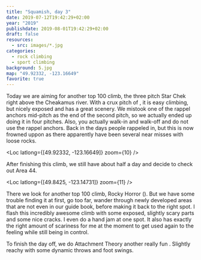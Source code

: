 ```yaml
---
title: "Squamish, day 3"
date: 2019-07-12T19:42:29+02:00
year: "2019"
publishdate: 2019-08-01T19:42:29+02:00
draft: false
resources:
  - src: images/*.jpg
categories:
  - rock climbing
  - sport climbing
background: 5.jpg
map: "49.92332, -123.16649"
favorite: true
---
```


Today we are aiming for another top 100 climb, the three pitch Star Chek right
above the Cheakamus river. With a crux pitch of <Grade system="YDS" value="5.9" />, it is easy climbing, but
nicely exposed and has a great scenery. We mistook one of the rappel anchors
mid-pitch as the end of the second pitch, so we actually ended up doing it in
four pitches. Also, you actually walk-in and walk-off and do not use the rappel
anchors. Back in the days people rappeled in, but this is now frowned uppon as
there apparently have been several near misses with loose rocks.

<Loc latlong={[49.92332, -123.16649]} zoom={10} />

<Rimg
  src="1.jpg"
  caption="Gearing up with minimal gear (not much you need for mere three pitches) and the ropes tied to backpacks for the 15 minute hike in."
/>

<Rimg src="2.jpg" alt="Hike in" />

<Gallery>
  <Rimg src="3.jpg" alt="Hike in" />
  <Rimg src="4.jpg" alt="Hike in" />
</Gallery>

<Rimg src="5.jpg" caption="Two other climbers starting the route ahead of us" />

<Gallery>
  <Rimg src="6.jpg" alt="First pitch" />
  <Rimg src="7.jpg" alt="Approaching the climb" />
  <Rimg
    src="8.jpg"
    caption="Getting ready next to the white water of the Cheakamus"
  />
</Gallery>

<Rimg src="9.jpg" alt="Me, Vera, Christine" />

<Rimg src="10.jpg" alt="Me and Christine" />

<Gallery>
  <Rimg src="11.jpg" caption="Me starting the first ptich" />
  <Rimg src="12.jpg" caption="At the first anchors" />
  <Rimg src="13.jpg" alt="Vera at the first anchors" />
</Gallery>
<Gallery large="true">
  <Rimg src="14.jpg" alt="The Cheakamus" />
  <Rimg src="15.jpg" alt="The Cheakamus" />
</Gallery>

<Gallery>
  <Rimg src="16.jpg" alt="Christine and Vera" />
  <Rimg src="17.jpg" caption="Christine starting the next pitch" />
  <Rimg src="18.jpg" alt="Christine leading" />
  <Rimg src="19.jpg" caption="Rope management" />
  <Rimg src="20.jpg" caption="Getting ready to follow the pitch" />
</Gallery>
<Gallery large="true">
  <Rimg src="21.jpg" caption="View from the part I led" />
  <Rimg src="22.jpg" caption="Belaying Christine up" />
</Gallery>
<Gallery>
  <Rimg src="23.jpg" alt="Slabby pitch" />
  <Rimg src="24.jpg" caption="Christine starting the final pitch" />
  <Rimg src="25.jpg" alt="Me waiting" />
</Gallery>
<Gallery large="true">
  <Rimg src="26.jpg" alt="View of the Cheakamus" />
  <Rimg
    src="29.jpg"
    caption="Vera following the last pitch. She has quite some problems getting up there being unused to slabs. But she learned to love slabs by the end of the trip."
  />
</Gallery>

After finishing this climb, we still have about half a day and decide to check
out Area 44.

<Loc latlong={[49.8425, -123.14731]} zoom={11} />

There we look for another top 100 climb, Rocky Horror (<Grade system="YDS" value="5.10b" />). But
we have some trouble finding it at first, go too far, wander through newly
developed areas that are not even in our guide book, before making it back to
the right spot. I flash this incredibly awesome climb with some exposed,
slightly scary parts and some nice cracks. I even do a hand jam at one spot.
It also has exactly the right amount of scariness for me at the moment to get
used again to the feeling while still being in control.

To finish the day off, we do Attachment Theory another really fun <Grade system="YDS" value="5.10b" />.
Slightly reachy with some dynamic throws and foot swings.

<Rimg
  src="31.jpg"
  caption="We only have three copies of the guide book.  Maybe we should have gotten another one or two, just to be safe? ;)"
/>

<Rimg
  src="32.jpg"
  caption="You can get a nice view from Area 44 including the Chief"
/>

<Rimg
  src="33.jpg"
  caption="So much fluffy moss around the West Coast. I love it."
/>

<Nextday />
